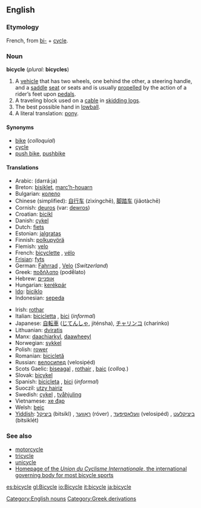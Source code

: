 ==English==
===Etymology===
French, from [[bi-]] + [[cycle]].

===Noun===
'''bicycle''' (''plural:'' '''bicycles''')

# A [[vehicle]] that has two wheels, one behind the other, a steering handle, and a [[saddle]] [[seat]] or seats and is usually [[propel]]led by the action of a rider’s feet upon [[pedal]]s.
# A traveling block used on a [[cable]] in [[skidding logs]].
# The best possible hand in [[lowball]].
# A literal translation: [[pony]].

====Synonyms====
*[[bike]] (''colloquial'')
*[[cycle]]
*[[push bike]], [[pushbike]]

====Translations====
{{top}}
*Arabic: {{ARchar|[[دراجة]]}} (darrá:ja) {{f}}
*Breton: [[bisiklet]], [[marcʼh-houarn]]
*Bulgarian: [[колело]] {{n}}
*Chinese (simplified): [[自行车]] (zìxíngchē), [[脚踏车]] (jiǎotàchē)
*Cornish: [[deuros]] (var: [[dewros]])
*Croatian: [[bicikl]] {{m}}
*Danish: [[cykel]] {{c}}
*Dutch: [[fiets]] {{m}}
*Estonian: [[jalgratas]]
*Finnish: [[polkupyörä]]
*Flemish: [[velo]] {{m}}
*French: [[bicyclette]] {{f}}, [[vélo]] {{m}}
*[[Frisian]]: [[fyts]]
*German: [[Fahrrad]] {{n}}, [[Velo]] {{n}} (''Switzerland'')
*Greek: [[ποδήλατο]] (podḗlato) {{n}}
*Hebrew: [[אופניים]] {{m}} {{p}}
*Hungarian: [[kerékpár]]
*[[Ido]]: [[biciklo]]
*Indonesian: [[sepeda]]
{{mid}}
*Irish: [[rothar]] {{m}}
*Italian: [[bicicletta#Italian|bicicletta]] {{f}}, [[bici#Italian|bici]] {{f}} (''informal'')
*Japanese: [[自転車]] ([[じてんしゃ]], jiténsha), [[チャリンコ]] (charinko)
*Lithuanian: [[dviratis]] {{m}}
*Manx: [[daachiarkyl]], [[daawheeyl]]
*Norwegian: [[sykkel]] {{m}}
*Polish: [[rower]] {{m}}
*Romanian: [[bicicletă]] {{f}}
*Russian: [[велосипед]] (velosipéd) {{m}}
*Scots Gaelic: [[biseagal]] {{m}}, [[rothair]] {{m}}, [[baic]] {{m}} (''colloq.'')
*Slovak: [[bicykel#Slovak|bicykel]] {{m}}
*Spanish: [[bicicleta#Spanish|bicicleta]] {{f}}, [[bici#Spanish|bici]] {{f}} (''informal'')
*Suoczil: [[utzy hairiz]]
*Swedish: [[cykel]] {{c}}, [[tvåhjuling]] {{c}}
*Vietnamese: [[xe đạp]]
*Welsh: [[beic]] {{m}}
*[[Yiddish]]: [[ביציקל]] (bitsíkl) {{m}}, [[ראָווער]] (róver) {{m}}, [[וועלאָסיפּעד]] (velosipéd) {{m}}, [[ביציקלעט]] (bitsiklét) {{m}}
{{bottom}}

===See also===
*[[motorcycle]]
*[[tricycle]]
*[[unicycle]]
*[http://www.uci.ch Homepage of the ''Union du Cyclisme Internationale'', the international governing body for most bicycle sports]

[[Category:English nouns]]
[[Category:Greek derivations]]

[[es:bicycle]]
[[gl:Bicycle]]
[[io:Bicycle]]
[[it:bicycle]]
[[ja:bicycle]]
